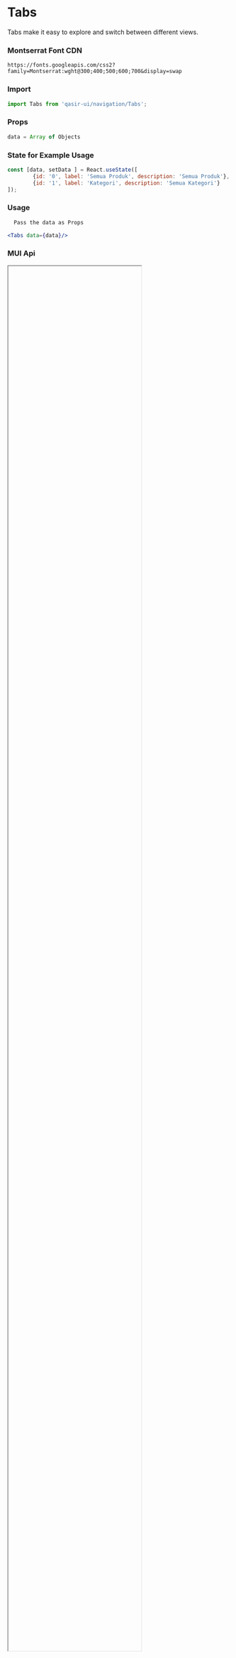 
<Meta title="Components/Navigation/Tabs"/>

<h1>Tabs</h1>

<p style={{fontSize: 18, fontFamily: ['"Montserrat"', 'sans-serif'].join(',')}}>Tabs make it easy to explore and switch between different views.
</p>

<Preview withSource="none">
  <Story id="components-navigation-tabs-example--simple-tabs" />
</Preview>


<h3 style={{marginTop: 20}}>Montserrat Font CDN</h3>
<code style={{marginBottom: 30}}>https://fonts.googleapis.com/css2?family=Montserrat:wght@300;400;500;600;700&display=swap</code>

<Figma
  url="https://www.figma.com/file/gBOrYt3aAEcgk2QZDPrWKCIl/Qasir-Design-System?node-id=2409%3A861"
  height="50%"
  defaultCollapsed
/>

### Import 
```js
import Tabs from 'qasir-ui/navigation/Tabs';
```
### Props
```js
data = Array of Objects
```
### State for Example Usage
```js
const [data, setData ] = React.useState([
        {id: '0', label: 'Semua Produk', description: 'Semua Produk'},
        {id: '1', label: 'Kategori', description: 'Semua Kategori'}
]);
```


### Usage
```html
  Pass the data as Props
```

```jsx
<Tabs data={data}/>
```

### MUI Api

<IFrame url="https://material-ui.com/api/tabs/" height="80%" defaultCollapsed />